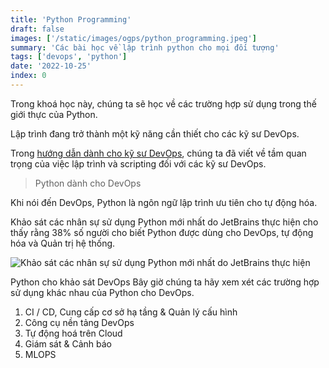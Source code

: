 ```yaml
---
title: 'Python Programming'
draft: false
images: ['/static/images/ogps/python_programming.jpeg']
summary: 'Các bài học về lập trình python cho mọi đối tượng'
tags: ['devops', 'python']
date: '2022-10-25'
index: 0
---
```


Trong khoá học này, chúng ta sẽ học về các trường hợp sử dụng trong thế giới thực của Python.

Lập trình đang trở thành một kỹ năng cần thiết cho các kỹ sư DevOps.

Trong [hướng dẫn dành cho kỹ sư DevOps](/blog/tro-thanh-devops-engineer), chúng ta đã viết về tầm quan trọng của việc lập trình và scripting đối với các kỹ sư DevOps.

> Python dành cho DevOps

Khi nói đến DevOps, Python là ngôn ngữ lập trình ưu tiên cho tự động hóa.

Khảo sát các nhân sự sử dụng Python mới nhất do JetBrains thực hiện cho thấy rằng 38% số người cho biết Python được dùng cho DevOps, tự động hóa và Quản trị hệ thống.

![Khảo sát các nhân sự sử dụng Python mới nhất do JetBrains thực hiện](/static/images/assets/python_devops.png)

Python cho khảo sát DevOps
Bây giờ chúng ta hãy xem xét các trường hợp sử dụng khác nhau của Python cho DevOps.

1. CI / CD, Cung cấp cơ sở hạ tầng & Quản lý cấu hình
2. Công cụ nền tảng DevOps
3. Tự động hoá trên Cloud
4. Giám sát & Cảnh báo
5. MLOPS
